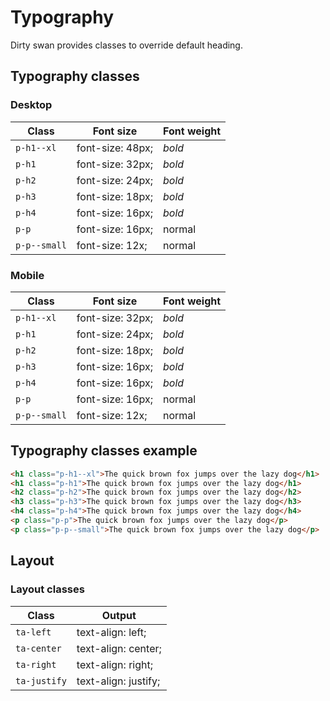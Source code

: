 

<Meta title="CSS/Base/Typography" />

# Typography

Dirty swan provides classes to override default heading.

## Typography classes

### Desktop

| Class        | Font size        | Font weight |
| ------------ | ---------------- | ----------- |
| `p-h1--xl`   | font-size: 48px; | _bold_      |
| `p-h1`       | font-size: 32px; | _bold_      |
| `p-h2`       | font-size: 24px; | _bold_      |
| `p-h3`       | font-size: 18px; | _bold_      |
| `p-h4`       | font-size: 16px; | _bold_      |
| `p-p`        | font-size: 16px; | normal      |
| `p-p--small` | font-size: 12x;  | normal      |

### Mobile

| Class        | Font size        | Font weight |
| ------------ | ---------------- | ----------- |
| `p-h1--xl`   | font-size: 32px; | _bold_      |
| `p-h1`       | font-size: 24px; | _bold_      |
| `p-h2`       | font-size: 18px; | _bold_      |
| `p-h3`       | font-size: 16px; | _bold_      |
| `p-h4`       | font-size: 16px; | _bold_      |
| `p-p`        | font-size: 16px; | normal      |
| `p-p--small` | font-size: 12x;  | normal      |

## Typography classes example

<Preview>
  <Typography />
</Preview>

```html
<h1 class="p-h1--xl">The quick brown fox jumps over the lazy dog</h1>
<h1 class="p-h1">The quick brown fox jumps over the lazy dog</h1>
<h2 class="p-h2">The quick brown fox jumps over the lazy dog</h2>
<h3 class="p-h3">The quick brown fox jumps over the lazy dog</h3>
<h4 class="p-h4">The quick brown fox jumps over the lazy dog</h4>
<p class="p-p">The quick brown fox jumps over the lazy dog</p>
<p class="p-p--small">The quick brown fox jumps over the lazy dog</p>
```

## Layout

### Layout classes

| Class        | Output               |
| ------------ | -------------------- |
| `ta-left`    | text-align: left;    |
| `ta-center`  | text-align: center;  |
| `ta-right`   | text-align: right;   |
| `ta-justify` | text-align: justify; |
